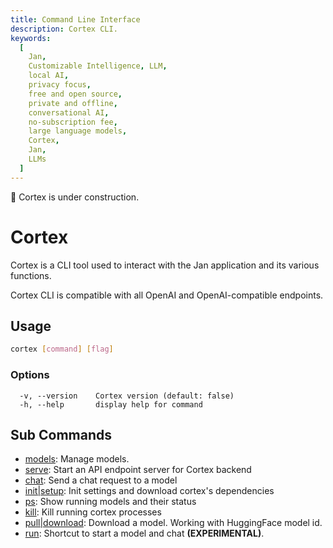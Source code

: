 ```yaml
---
title: Command Line Interface
description: Cortex CLI.
keywords:
  [
    Jan,
    Customizable Intelligence, LLM,
    local AI,
    privacy focus,
    free and open source,
    private and offline,
    conversational AI,
    no-subscription fee,
    large language models,
    Cortex,
    Jan,
    LLMs
  ]
---
```



<Callout type="warning">
🚧 Cortex is under construction.
</Callout>

# Cortex

Cortex is a CLI tool used to interact with the Jan application and its various functions.

<Callout type="info">
Cortex CLI is compatible with all OpenAI and OpenAI-compatible endpoints.
</Callout>

## Usage

```bash
cortex [command] [flag]
```
### Options
```
  -v, --version    Cortex version (default: false)
  -h, --help       display help for command
```
## Sub Commands
-  [models](/cortex/cli/models): Manage models.
-  [serve](/cortex/cli/serve): Start an API endpoint server for Cortex backend
-  [chat](/cortex/cli/chat): Send a chat request to a model
-  [init|setup](/cortex/cli/init): Init settings and download cortex's dependencies
-  [ps](/cortex/cli/ps): Show running models and their status
-  [kill](/cortex/cli/kill): Kill running cortex processes
-  [pull|download](/cortex/cli/pull): Download a model. Working with HuggingFace model id.
-  [run](/cortex/cli/run): Shortcut to start a model and chat **(EXPERIMENTAL)**.
